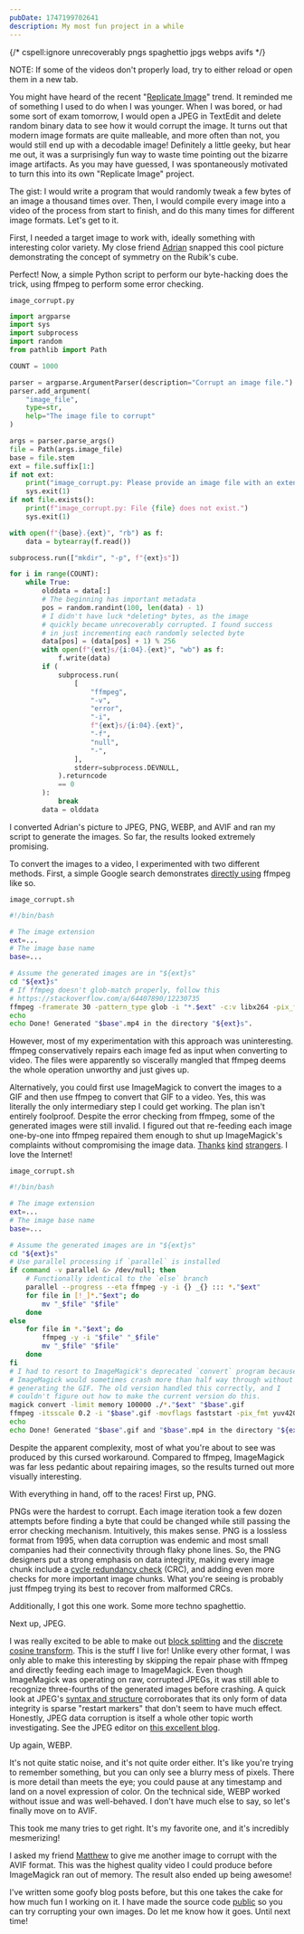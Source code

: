 ```yaml
---
pubDate: 1747199702641
description: My most fun project in a while
---
```

{/* cspell:ignore unrecoverably pngs spaghettio jpgs webps avifs */}

NOTE: If some of the videos don't properly load, try to either reload or open them in a new tab.

You might have heard of the recent "[Replicate Image](https://www.replicateimage.com/)" trend. It reminded me of something I used to do when I was younger. When I was bored, or had some sort of exam tomorrow, I would open a JPEG in TextEdit and delete random binary data to see how it would corrupt the image. It turns out that modern image formats are quite malleable, and more often than not, you would still end up with a decodable image! Definitely a little geeky, but hear me out, it was a surprisingly fun way to waste time pointing out the bizarre image artifacts. As you may have guessed, I was spontaneously motivated to turn this into its own "Replicate Image" project.

The gist: I would write a program that would randomly tweak a few bytes of an image a thousand times over. Then, I would compile every image into a video of the process from start to finish, and do this many times for different image formats. Let's get to it.

First, I needed a target image to work with, ideally something with interesting color variety. My close friend [Adrian](https://bithole.dev/) snapped this cool picture demonstrating the concept of symmetry on the Rubik's cube.

<ContentImage
    src={symmetry}
    alt="Two symmetric Rubik's cube positions"
    visualWidth="550"
    width="1000"
    desc="This marvelous composition has no idea what it's about to go through"
/>

Perfect! Now, a simple Python script to perform our byte-hacking does the trick, using ffmpeg to perform some error checking.

`image_corrupt.py`

```py
import argparse
import sys
import subprocess
import random
from pathlib import Path

COUNT = 1000

parser = argparse.ArgumentParser(description="Corrupt an image file.")
parser.add_argument(
    "image_file",
    type=str,
    help="The image file to corrupt"
)

args = parser.parse_args()
file = Path(args.image_file)
base = file.stem
ext = file.suffix[1:]
if not ext:
    print("image_corrupt.py: Please provide an image file with an extension.")
    sys.exit(1)
if not file.exists():
    print(f"image_corrupt.py: File {file} does not exist.")
    sys.exit(1)

with open(f"{base}.{ext}", "rb") as f:
    data = bytearray(f.read())

subprocess.run(["mkdir", "-p", f"{ext}s"])

for i in range(COUNT):
    while True:
        olddata = data[:]
        # The beginning has important metadata
        pos = random.randint(100, len(data) - 1)
        # I didn't have luck *deleting* bytes, as the image
        # quickly became unrecoverably corrupted. I found success
        # in just incrementing each randomly selected byte
        data[pos] = (data[pos] + 1) % 256
        with open(f"{ext}s/{i:04}.{ext}", "wb") as f:
            f.write(data)
        if (
            subprocess.run(
                [
                    "ffmpeg",
                    "-v",
                    "error",
                    "-i",
                    f"{ext}s/{i:04}.{ext}",
                    "-f",
                    "null",
                    "-",
                ],
                stderr=subprocess.DEVNULL,
            ).returncode
            == 0
        ):
            break
        data = olddata
```

I converted Adrian's picture to JPEG, PNG, WEBP, and AVIF and ran my script to generate the images. So far, the results looked extremely promising.

<ContentImage
    src={first}
    width={null}
    alt="An corrupted image of two Rubik's cubes"
    desc="You could hang this up on a wall in your house and pass it off as an eccentric art piece. Somebody could come in and have no idea what they were looking at was the result of changing a single byte from an original image"
/>

To convert the images to a video, I experimented with two different methods. First, a simple Google search demonstrates [directly using](https://stackoverflow.com/a/37478183) ffmpeg like so.

`image_corrupt.sh`

```bash
#!/bin/bash

# The image extension
ext=...
# The image base name
base=...

# Assume the generated images are in "${ext}s"
cd "${ext}s"
# If ffmpeg doesn't glob-match properly, follow this
# https://stackoverflow.com/a/64407890/12230735
ffmpeg -framerate 30 -pattern_type glob -i "*.$ext" -c:v libx264 -pix_fmt yuv420p -vf "pad=ceil(iw/2)*2:ceil(ih/2)*2" "$base".mp4
echo
echo Done! Generated "$base".mp4 in the directory "${ext}s".
```

However, most of my experimentation with this approach was uninteresting. ffmpeg conservatively repairs each image fed as input when converting to video. The files were apparently so viscerally mangled that ffmpeg deems the whole operation unworthy and just gives up.

<ContentImage
    src={green}
    width={null}
    alt="An image that is entirely green"
    desc="ffmpeg's entire 30 second video is a green screen with occasional flickering"
/>

Alternatively, you could first use ImageMagick to convert the images to a GIF and then use ffmpeg to convert that GIF to a video. Yes, this was literally the only intermediary step I could get working. The plan isn't entirely foolproof. Despite the error checking from ffmpeg, some of the generated images were still invalid. I figured out that re-feeding each image one-by-one into ffmpeg repaired them enough to shut up ImageMagick's complaints without compromising the image data. [Thanks](https://stackoverflow.com/a/23309346) [kind](https://stackoverflow.com/a/50554953) [strangers](https://superuser.com/a/1261681). I love the Internet!

`image_corrupt.sh`

```bash
#!/bin/bash

# The image extension
ext=...
# The image base name
base=...

# Assume the generated images are in "${ext}s"
cd "${ext}s"
# Use parallel processing if `parallel` is installed
if command -v parallel &> /dev/null; then
    # Functionally identical to the `else` branch
    parallel --progress --eta ffmpeg -y -i {} _{} ::: *."$ext"
    for file in [!_]*."$ext"; do
        mv "_$file" "$file"
    done
else
    for file in *."$ext"; do
        ffmpeg -y -i "$file" "_$file"
        mv "_$file" "$file"
    done
fi
# I had to resort to ImageMagick's deprecated `convert` program because
# ImageMagick would sometimes crash more than half way through without
# generating the GIF. The old version handled this correctly, and I
# couldn't figure out how to make the current version do this.
magick convert -limit memory 100000 ./*."$ext" "$base".gif
ffmpeg -itsscale 0.2 -i "$base".gif -movflags faststart -pix_fmt yuv420p -vf "scale=trunc(iw/2)*2:trunc(ih/2)*2" "$base".mp4
echo
echo Done! Generated "$base".gif and "$base".mp4 in the directory "${ext}s".
```

Despite the apparent complexity, most of what you're about to see was produced by this cursed workaround. Compared to ffmpeg, ImageMagick was far less pedantic about repairing images, so the results turned out more visually interesting.

With everything in hand, off to the races! First up, PNG.

<ContentVideo
    src={pngs}
/>

PNGs were the hardest to corrupt. Each image iteration took a few dozen attempts before finding a byte that could be changed while still passing the error checking mechanism. Intuitively, this makes sense. PNG is a lossless format from 1995, when data corruption was endemic and most small companies had their connectivity through flaky phone lines. So, the PNG designers put a strong emphasis on data integrity, making every image chunk include a [cycle redundancy check](https://en.wikipedia.org/wiki/Cyclic_redundancy_check) (CRC), and adding even more checks for more important image chunks. What you're seeing is probably just ffmpeg trying its best to recover from malformed CRCs.

Additionally, I got this one work. Some more techno spaghettio.

<ContentVideo
    src={pngs2}
/>

Next up, JPEG.

<ContentVideo
    src={jpgs}
/>

I was really excited to be able to make out [block splitting](https://en.wikipedia.org/wiki/JPEG#Block_slitting) and the [discrete cosine transform](https://en.wikipedia.org/wiki/JPEG#Discrete_cosine_transform). This is the stuff I live for! Unlike every other format, I was only able to make this interesting by skipping the repair phase with ffmpeg and directly feeding each image to ImageMagick. Even though ImageMagick was operating on raw, corrupted JPEGs, it was still able to recognize three-fourths of the generated images before crashing. A quick look at JPEG's [syntax and structure](https://en.wikipedia.org/wiki/JPEG#Syntax_and_structure) corroborates that its only form of data integrity is sparse "restart markers" that don't seem to have much effect. Honestly, JPEG data corruption is itself a whole other topic worth investigating. See the JPEG editor on [this excellent blog](https://parametric.press/issue-01/unraveling-the-jpeg/).

Up again, WEBP.

<ContentVideo
    src={webps}
/>

It's not quite static noise, and it's not quite order either. It's like you're trying to remember something, but you can only see a blurry mess of pixels. There is more detail than meets the eye; you could pause at any timestamp and land on a novel expression of color. On the technical side, WEBP worked without issue and was well-behaved. I don't have much else to say, so let's finally move on to AVIF.

<ContentVideo
    src={avifs}
/>

This took me many tries to get right. It's my favorite one, and it's incredibly mesmerizing!

I asked my friend [Matthew](https://www.matthewstanciu.com/) to give me another image to corrupt with the AVIF format. This was the highest quality video I could produce before ImageMagick ran out of memory. The result also ended up being awesome!

<ContentVideo
    width="600"
    src={cards}
/>

I've written some goofy blog posts before, but this one takes the cake for how much fun I working on it. I have made the source code [public](https://github.com/ArhanChaudhary/image-corrupt) so you can try corrupting your own images. Do let me know how it goes. Until next time!

